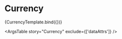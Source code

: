 
<Meta title="Elements/Typography/Currency" component={Currency} />


# Currency

<Canvas>
  <Story
    name="Currency"
    args={{
      quantity: 4.0,
      decimalPlaces: 2,
      wrapInParentheses: false,
    }}
    argTypes={{
      decimalPlaces: {
        control: {
          min: 0,
        },
      },
      wrapInParentheses: {
        description:
          'A boolean used to wrap the currency in parenthesis. This is normally done to indicate a negative amount or balance.',
      },
    }}
  >
    {CurrencyTemplate.bind({})}
  </Story>
</Canvas>

<ArgsTable story="Currency" exclude={['dataAttrs']} />
